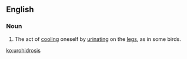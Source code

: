 ==English==
{{wikipedia}}

===Noun===
{{en-noun|-}}
#The act of [[cool]]ing oneself by [[urinate|urinating]] on the [[leg]]s, as in some birds.

[[ko:urohidrosis]]